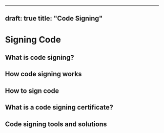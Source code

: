 ---
draft: true
title: "Code Signing"
------

# Signing Code

## What is code signing?

## How code signing works

## How to sign code

## What is a code signing certificate?

## Code signing tools and solutions
